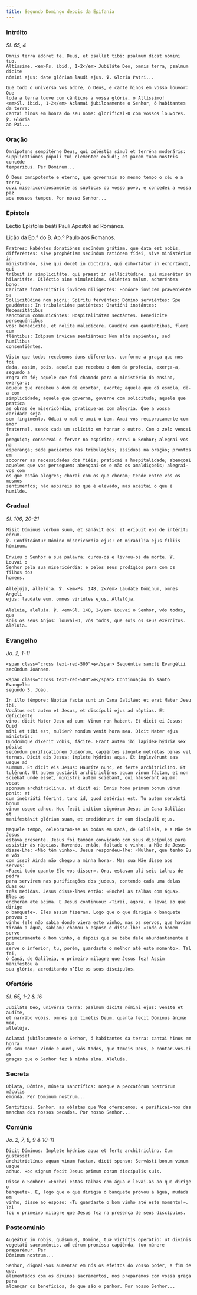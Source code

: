 ```yaml
---
title: Segundo Domingo depois da Epifania
---
```


### Intróito

<em>Sl. 65, 4</em>

<div class="side-by-side not-content">

    Omnis terra adóret te, Deus, et psallat tibi: psalmum dicat nómini tuo,
    Altíssime. <em>Ps. ibid., 1-2</em> Jubiláte Deo, omnis terra, psalmum dícite
    nómini ejus: date glóriam laudi ejus. ℣. Gloria Patri...

    Que todo o universo Vos adore, ó Deus, e cante hinos em vosso louvor: Que
    toda a terra louve com cânticos a vossa glória, ó Altíssimo!
    <em>Sl. ibid., 1-2</em> Aclamai jubilosamente o Senhor, ó habitantes da terra:
    cantai hinos em honra do seu nome: glorificai-O com vossos louvores. ℣. Glória
    ao Pai...

</div>

### Oração

<div class="side-by-side not-content">

    Omnípotens sempitérne Deus, qui cœléstia simul et terréna moderáris:
    supplicatiónes pópuli tui cleménter exáudi; et pacem tuam nostris concéde
    tempóribus. Per Dóminum...

    Ó Deus omnipotente e eterno, que governais ao mesmo tempo o céu e a terra,
    ouvi misericordiosamente as súplicas do vosso povo, e concedei a vossa paz
    aos nossos tempos. Por nosso Senhor...

</div>

### Epístola

<div class="side-by-side not-content">

Léctio Epístolæ beáti Pauli Apóstoli ad Romános.

Lição da Ep.ª do B. Ap.º Paulo aos Romanos.

    Fratres: Habéntes donatiónes secúndum grátiam, quæ data est nobis,
    differéntes: sive prophétiam secúndum ratiónem fídei, sive ministérium in
    ministrándo, sive qui docet in doctrína, qui exhortátur in exhortándo, qui
    tríbuit in simplicitáte, qui præest in sollicitúdine, qui miserétur in
    hilaritáte. Diléctio sine simulatióne. Odiéntes malum, adhæréntes bono:
    Caritáte fraternitátis ínvicem diligéntes: Honóore ínvicem præveniénte s:
    Sollicitúdine non pigri: Spíritu fervéntes: Dómino serviéntes: Spe
    gaudéntes: In tribulatióne patiéntes: Oratióni instántes: Necessitátibus
    sanctórum communicántes: Hospitalitátem sectántes. Benedícite persequéntibus
    vos: benedícite, et nolíte maledícere. Gaudére cum gaudéntibus, flere cum
    fléntibus: Idípsum ínvicem sentiéntes: Non alta sapiéntes, sed humílibus
    consentiéntes.

    Visto que todos recebemos dons diferentes, conforme a graça que nos foi
    dada, assim, pois, aquele que recebeu o dom da profecia, exerça-a, segundo a
    regra da fé; aquele que foi chamado para o ministério do ensino, exerça-o;
    aquele que recebeu o dom de exortar, exorte; aquele que dá esmola, dê-a com
    simplicidade; aquele que governa, governe com solicitude; aquele que pratica
    as obras de misericórdia, pratique-as com alegria. Que a vossa caridade seja
    sem fingimento. Odiai o mal e amai o bem. Amai-vos reciprocamente com amor
    fraternal, sendo cada um solícito em honrar o outro. Com o zelo vencei a
    preguiça; conservai o fervor no espírito; servi o Senhor; alegrai-vos na
    esperança; sede pacientes nas tribulações; assíduos na oração; prontos em
    socorrer as necessidades dos fiéis; praticai a hospitalidade; abençoai
    aqueles que vos perseguem: abençoai-os e não os amaldiçoeis; alegrai-vos com
    os que estão alegres; chorai com os que choram; tende entre vós os mesmos
    sentimentos; não aspireis ao que é elevado, mas aceitai o que é humilde.

</div>

### Gradual

<em>Sl. 106, 20-21</em>

<div class="side-by-side not-content">

    Misit Dóminus verbum suum, et sanávit eos: et erípuit eos de intéritu eórum.
    ℣. Confiteántur Dómino misericórdiæ ejus: et mirabília ejus fíliis hóminum.

    Enviou o Senhor a sua palavra; curou-os e livrou-os da morte. ℣. Louvai o
    Senhor pela sua misericórdia: e pelos seus prodígios para com os filhos dos
    homens.

    Allelúja, allelúja. ℣. <em>Ps. 148, 2</em> Laudáte Dóminum, omnes Angeli
    ejus: laudáte eum, omnes virtútes ejus. Allelúja.

    Aleluia, aleluia. ℣. <em>Sl. 148, 2</em> Louvai o Senhor, vós todos, que
    sois os seus Anjos: louvai-O, vós todos, que sois os seus exércitos.
    Aleluia.

</div>

### Evangelho

<em>Jo. 2, 1-11</em>

<div class="side-by-side not-content">

    <span class="cross text-red-500">✠</span> Sequéntia sancti Evangélii
    secúndum Joánnem.

    <span class="cross text-red-500">✠</span> Continuação do santo Evangelho
    segundo S. João.

    In illo témpore: Núptiæ factæ sunt in Cana Galilǽæ: et erat Mater Jesu ibi.
    Vocátus est autem et Jesus, et discípuli ejus ad núptias. Et deficiénte
    vino, dicit Mater Jesu ad eum: Vinum non habent. Et dicit ei Jesus: Quid
    mihi et tibi est, mulier? nondum venit hora mea. Dicit Mater ejus minístris:
    Quodcúmque díxerit vobis, fácite. Erant autem ibi lapídeæ hýdriæ sex pósitæ
    secúndum purificatiónem Judæórum, capiéntes síngulæ metrétas binas vel
    ternas. Dicit eis Jesus: Implete hýdrias aqua. Et implevérunt eas usque ad
    summum. Et dicit eis Jesus: Hauríte nunc, et ferte architriclíno. Et
    tulérunt. Ut autem gustávit architriclínus aquam vinum fáctam, et non
    sciébat unde esset, minístri autem sciébant, qui háuserant aquam: vocat
    sponsum architriclínus, et dicit ei: Omnis homo primum bonum vinum ponit: et
    cum inebriáti fúerint, tunc id, quod detérius est. Tu autem servásti bonum
    vinum usque adhuc. Hoc fecit inítium signórum Jesus in Cana Galilǽæ: et
    manifestávit glóriam suam, et credidérunt in eum discípuli ejus.

    Naquele tempo, celebraram-se as bodas em Caná, de Galileia, e a Mãe de Jesus
    estava presente. Jesus foi também convidado com seus discípulos para
    assistir às núpcias. Havendo, então, faltado o vinho, a Mãe de Jesus
    disse-Lhe: «Não têm vinho». Jesus respondeu-lhe: «Mulher, que tenho Eu e vós
    com isso? Ainda não chegou a minha hora». Mas sua Mãe disse aos servos:
    «Fazei tudo quanto Ele vos disser». Ora, estavam ali seis talhas de pedra
    para servirem nas purificações dos judeus, contendo cada uma delas duas ou
    três medidas. Jesus disse-lhes então: «Enchei as talhas com água». Eles as
    encheram até acima. E Jesus continuou: «Tirai, agora, e levai ao que dirige
    o banquete». Eles assim fizeram. Logo que o que dirigia o banquete provou o
    vinho (ele não sabia donde viera este vinho, mas os servos, que haviam
    tirado a água, sabiam) chamou o esposo e disse-lhe: «Todo o homem serve
    primeiramente o bom vinho, e depois que se bebe dele abundantemente é que
    serve o inferior; tu, porém, guardaste o melhor até este momento». Tal foi,
    ó Caná, de Galileia, o primeiro milagre que Jesus fez! Assim manifestou a
    sua glória, acreditando n’Ele os seus discípulos.

</div>

### Ofertório

<em>Sl. 65, 1-2 & 16</em>

<div class="side-by-side not-content">

    Jubiláte Deo, univérsa terra: psalmum dícite nómini ejus: veníte et audíte,
    et narrábo vobis, omnes qui timétis Deum, quanta fecit Dóminus ánimæ meæ,
    allelúja.

    Aclamai jubilosamente o Senhor, ó habitantes da terra: cantai hinos em honra
    do seu nome! Vinde e ouvi, vós todos, que temeis Deus, e contar-vos-ei as
    graças que o Senhor fez à minha alma. Aleluia.

</div>

### Secreta

<div class="side-by-side not-content">

    Oblata, Dómine, múnera sanctífica: nosque a peccatórum nostrórum máculis
    emúnda. Per Dóminum nostrum...

    Santificai, Senhor, as oblatas que Vos oferecemos; e purificai-nos das
    manchas dos nossos pecados. Por nosso Senhor...

</div>

### Comúnio

<em>Jo. 2, 7, 8, 9 & 10-11</em>

<div class="side-by-side not-content">

    Dicit Dóminus: Implete hýdrias aqua et ferte architriclíno. Cum gustásset
    architriclínus aquam vinum factam, dicit sponso: Servásti bonum vinum usque
    adhuc. Hoc signum fecit Jesus primum coram discípulis suis.

    Disse o Senhor: «Enchei estas talhas com água e levai-as ao que dirige o
    banquete». E, logo que o que dirigia o banquete provou a água, mudada em
    vinho, disse ao esposo: «Tu guardaste o bom vinho até este momento!». Tal
    foi o primeiro milagre que Jesus fez na presença de seus discípulos.

</div>

### Postcomúnio

<div class="side-by-side not-content">

    Augeátur in nobis, quǽsumus, Dómine, tuæ virtútis operatio: ut divínis
    vegetáti sacraméntis, ad eórum promíssa capiénda, tuo múnere præparémur. Per
    Dóminum nostrum...

    Senhor, dignai-Vos aumentar em nós os efeitos do vosso poder, a fim de que,
    alimentados com os divinos sacramentos, nos preparemos com vossa graça para
    alcançar os benefícios, de que são o penhor. Por nosso Senhor...

</div>
